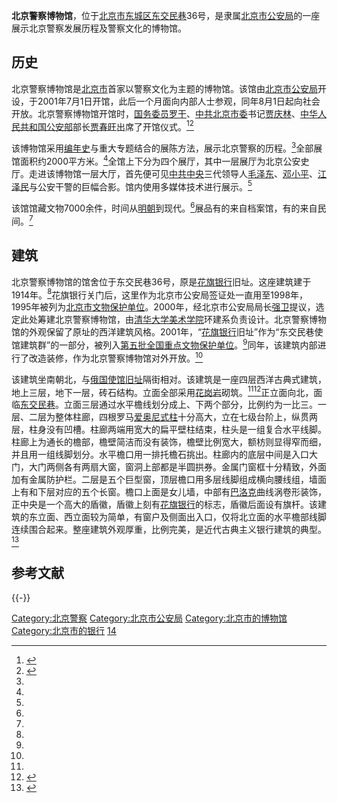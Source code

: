 {{Coord|39.90197999999999|116.404945|type:landmark_region:CN-11_source:GoogleMaps|display=title}}
{{文物保护单位
| 级别 = 全国
| 名称 = 东交民巷使馆建筑群<br /><span style="font-size:smaller;"> 花旗银行旧址</span>
| 图片 = [[File:原北京花旗银行.JPG|220px]]
| 编号 = 5-474
| 分类 = 近现代重要史迹及代表性建筑
| 时代 = 近代
| 所在 = [[北京市|北京市]]
| 登录 = 2001年
}}

'''北京警察博物馆'''，位于[[北京市|北京市]][[东城区_(北京市)|东城区]][[东交民巷|东交民巷]]36号，是隶属[[北京市公安局|北京市公安局]]的一座展示北京警察发展历程及警察文化的博物馆。

==历史==
北京警察博物馆是[[北京市|北京市]]首家以警察文化为主题的博物馆。该馆由[[北京市公安局|北京市公安局]]开设，于2001年7月1日开馆，此后一个月面向内部人士参观，同年8月1日起向社会开放。北京警察博物馆开馆时，[[国务委员|国务委员]][[罗干|罗干]]、[[中共北京市委|中共北京市委]]书记[[贾庆林|贾庆林]]、[[中华人民共和国公安部|中华人民共和国公安部]]部长[[贾春旺|贾春旺]]出席了开馆仪式。<ref name=zgxww>{{Cite web |url=http://www.chinanews.com/2001-08-07/26/111376.html |title=京城首家警察博物馆，中国新闻网，2001年08月07日 |accessdate=2013-09-20 |archive-date=2013-09-21 |archive-url=https://web.archive.org/web/20130921054955/http://www.chinanews.com/2001-08-07/26/111376.html |dead-url=no }}</ref><ref name=rmw>{{Cite web |url=http://www.people.com.cn/GB/shehui/43/20010713/510877.html |title=警察博物馆里的“历史”，人民网，2001年7月13日 |accessdate=2013年9月20日 |archive-date=2013年9月21日 |archive-url=https://web.archive.org/web/20130921061934/http://www.people.com.cn/GB/shehui/43/20010713/510877.html |dead-url=no }}</ref>

该博物馆采用[[编年史|编年史]]与重大专题结合的展陈方法，展示北京警察的历程。<ref name=zgxww/>全部展馆面积约2000平方米。<ref name=rmw/>全馆上下分为四个展厅，其中一层展厅为北京公安史厅。走进该博物馆一层大厅，首先便可见[[中共中央|中共中央]]三代领导人[[毛泽东|毛泽东]]、[[邓小平|邓小平]]、[[江泽民|江泽民]]与公安干警的巨幅合影。馆内使用多媒体技术进行展示。<ref name=zgxww/>

该馆馆藏文物7000余件，时间从[[明朝|明朝]]到现代。<ref name=rmw/>展品有的来自档案馆，有的来自民间。<ref name=zgxww/>

==建筑==
北京警察博物馆的馆舍位于东交民巷36号，原是[[花旗银行|花旗银行]]旧址。这座建筑建于1914年。<ref name=bjww/>花旗银行关门后，这里作为北京市公安局签证处一直用至1998年，1995年被列为[[北京市文物保护单位|北京市文物保护单位]]。2000年，经北京市公安局局长[[强卫|强卫]]提议，选定此处筹建北京警察博物馆，由[[清华大学美术学院|清华大学美术学院]]环建系负责设计。北京警察博物馆的外观保留了原址的西洋建筑风格。2001年，“[[花旗银行|花旗银行]]旧址”作为“东交民巷使馆建筑群”的一部分，被列入[[第五批全国重点文物保护单位|第五批全国重点文物保护单位]]。<ref name=zgxww/>同年，该建筑内部进行了改造装修，作为北京警察博物馆对外开放。<ref name=dhly/>

该建筑坐南朝北，与[[俄羅斯駐華大使館|俄国使馆旧址]]隔街相对。该建筑是一座四层西洋古典式建筑，地上三层，地下一层，砖石结构。立面全部采用[[花岗岩|花岗岩]]砌筑。<ref name=dhly/><ref name=bjww>{{Cite web |url=http://cgi.beijingww.com/bjww/static/2008/5/13@925.htm |title=花旗银行旧址，北京文网，于2013-09-20查阅 |accessdate=2013-09-20 |archive-date=2013-05-30 |archive-url=https://web.archive.org/web/20130530072146/http://cgi.beijingww.com/bjww/static/2008/5/13@925.htm |dead-url=yes }}</ref>正立面向北，面临[[东交民巷|东交民巷]]。立面三层通过水平檐线划分成上、下两个部分，比例约为一比三。一层、二层为整体柱廊，四根罗马[[爱奥尼柱式|爱奥尼式柱]]十分高大，立在七级台阶上，纵贯两层，柱身没有凹槽。柱廊两端用宽大的扁平壁柱结束，柱头是一组复合水平线脚。柱廊上为通长的檐部，檐壁简洁而没有装饰，檐壁比例宽大，额枋则显得窄而细，并且用一组线脚划分。水平檐口用一排托檐石挑出。柱廊内的底层中间是入口大门，大门两侧各有两扇大窗，窗洞上部都是半圆拱券。金属门窗框十分精致，外面加有金属防护栏。二层是五个巨型窗，顶层檐口用多层线脚组成横向腰线组，墙面上有和下层对应的五个长窗。檐口上面是女儿墙，中部有[[巴洛克|巴洛克]]曲线涡卷形装饰，正中央是一个高大的盾徽，盾徽上刻有[[花旗银行|花旗银行]]的标志，盾徽后面设有旗杆。该建筑的东立面、西立面较为简单，有窗户及侧面出入口，仅将北立面的水平檐部线脚连续围合起来。整座建筑外观厚重，比例完美，是近代古典主义银行建筑的典型。<ref name=dhly>{{Cite web |url=http://www.bjdclib.com/subdb/laneculture/historybuilding/200906/t20090610_1853.html |title=花旗银行旧址，东华流韵，于2013-09-26查阅 |accessdate=2013-09-26 |archive-date=2013-09-28 |archive-url=https://web.archive.org/web/20130928082420/http://www.bjdclib.com/subdb/laneculture/historybuilding/200906/t20090610_1853.html |dead-url=no }}</ref>

== 参考文献 ==
{{Reflist}}

{{-}}
{{北京全国重点文物保护单位}}

[[Category:北京警察|Category:北京警察]]
[[Category:北京市公安局|Category:北京市公安局]]
[[Category:北京市的博物馆|Category:北京市的博物馆]]
[[Category:北京市的银行|Category:北京市的银行]]
[[Category:东交民巷|14]]